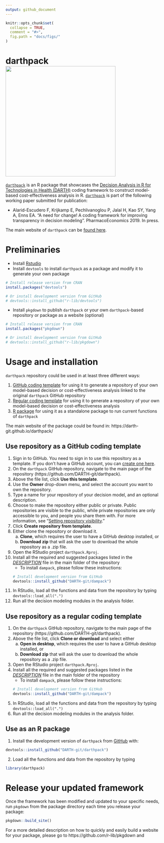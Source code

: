 ```yaml
---
output: github_document
---
```


<!-- README.md is generated from README.Rmd. Please edit that file -->

```r
knitr::opts_chunk$set(
  collapse = TRUE,
  comment = "#>",
  fig.path = "docs/figs/"
)
```

# darthpack <img src="docs/figs/under_const.jpeg" align="center" alt="" width="360" />

[`darthpack`](https://github.com/DARTH-git/darthpack) is an R package that showcases the [Decision Analysis in R for Technologies in Health (DARTH)](https://darthworkgroup.com) coding framework to construct model-based cost-effectiveness analysis in R. [`darthpack`](https://github.com/DARTH-git/darthpack) is part of the following working paper submitted for publication:

- Alarid-Escudero F, Krijkamp E, Pechlivanoglou P, Jalal H, Kao SY, Yang A, Enns EA. "A need for change! A coding framework for improving transparency in decision modeling". PharmacoEconomics 2019. In press.

The main website of `darthpack` can be [found here](https://github.com/DARTH-git/darthpack).

# Preliminaries
- Install [Rstudio](https://www.rstudio.com/products/rstudio/download/)
- Install `devtools` to install `darthpack` as a package and modify it to generate your own package
```r
# Install release version from CRAN
install.packages("devtools")

# Or install development version from GitHub
# devtools::install_github("r-lib/devtools")
```

- Install `pkgdown` to publish `darthpack` or your own `darthpack`-based repository or package as a website (optional)
```r
# Install release version from CRAN
install.packages("pkgdown")

# Or install development version from GitHub
# devtools::install_github("r-lib/pkgdown")
```

# Usage and installation 
`darthpack` repository could be used in at least three different ways:

1. [GitHub coding template](#use-repository-as-a-github-coding-template) for using it to generate a repository of your own model-based decision or cost-effectiveness analysis linked to the original `darthpack` GitHub repository
2. [Regular coding template](#use-repository-as-a-regular-coding-template) for using it to generate a repository of your own model-based decision or cost-effectiveness analysis
3. [R package](#use-as-an-r-package) for using it as a standalone package to run current functions of `darthpack`

The main website of the package could be found in: https://darth-git.github.io/darthpack/

## Use repository as a GitHub coding template
1. Sign in to GitHub. You need to sign in to use this repository as a template. If you don’t have a GitHub account, you can [create one here](https://github.com/join).
2. On the `darthpack` GitHub repository, navigate to the main page of the repository (https://github.com/DARTH-git/darthpack).
3. Above the file list, click **Use this template**.
4. Use the **Owner** drop-down menu, and select the account you want to own the repository.
5. Type a name for your repository of your decision model, and an optional description.
6. Choose to make the repository either public or private. Public repositories are visible to the public, while private repositories are only accessible to you, and people you share them with. For more information, see "[Setting repository visibility](https://help.github.com/en/articles/setting-repository-visibility)."
7. Click **Create repository from template**.
8. Either clone the repository or download it.
    a. **Clone**, which requires the user to have a GitHub desktop installed, or
    b. **Download zip** that will ask the user to download the whole repository as a .zip file.
9. Open the RStudio project `darthpack.Rproj`.
10. Install all the required and suggested packages listed in the  [*DESCRIPTION*](https://github.com/DARTH-git/darthpack/blob/master/DESCRIPTION) file in the main folder of the repository
    - To install `dampack`, please follow these instructions:
```r
# Install development version from GitHub
devtools::install_github("DARTH-git/dampack")
```
11. In RStudio, load all the functions and data from the repository by typing `devtools::load_all(".")`
12. Run all the decision modeling modules in the analysis folder.

## Use repository as a regular coding template
1. On the `darthpack` GitHub repository, navigate to the main page of the repository (https://github.com/DARTH-git/darthpack).
2. Above the file list, click **Clone or download** and select either 
    a. **Open in desktop**, which requires the user to have a GitHub desktop installed, or
    b. **Download zip** that will ask the user to download the whole repository as a .zip file.
3. Open the RStudio project `darthpack.Rproj`.
4. Install all the required and suggested packages listed in the  [*DESCRIPTION*](https://github.com/DARTH-git/darthpack/blob/master/DESCRIPTION) file in the main folder of the repository
    - To install `dampack`, please follow these instructions:
```r
# Install development version from GitHub
devtools::install_github("DARTH-git/dampack")
```
5. In RStudio, load all the functions and data from the repository by typing `devtools::load_all(".")`
6. Run all the decision modeling modules in the analysis folder.

## Use as an R package
1. Install the development version of `darthpack` from [GitHub](https://github.com) with:

```r
devtools::install_github("DARTH-git/darthpack")
```

2. Load all the functions and data from the repository by typing 
```r
library(darthpack)
```

# Release your updated framework
Once the framework has been modified and updated to your specific needs, run `pkgdown` from the package directory each time you release your package:
```r
pkgdown::build_site()
```
For a more detailed description on how to  quickly and easily build a website for your package, please go to https://github.com/r-lib/pkgdown and 
